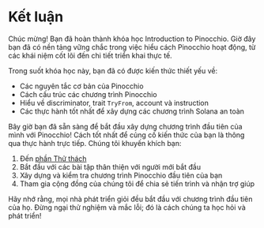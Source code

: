 
# Kết luận

Chúc mừng! Bạn đã hoàn thành khóa học Introduction to Pinocchio. Giờ đây bạn đã có nền tảng vững chắc trong việc hiểu cách Pinocchio hoạt động, từ các khái niệm cốt lõi đến chi tiết triển khai thực tế.

<ArticleSection name="Những gì bạn đã học" id="what-you-learned" level="h2" />

Trong suốt khóa học này, bạn đã có được kiến thức thiết yếu về:
- Các nguyên tắc cơ bản của Pinocchio
- Cách cấu trúc các chương trình Pinocchio
- Hiểu về discriminator, trait `TryFrom`, account và instruction
- Các thực hành tốt nhất để xây dựng các chương trình Solana an toàn

<ArticleSection name="Các bước tiếp theo" id="next-steps" level="h2" />

Bây giờ bạn đã sẵn sàng để bắt đầu xây dựng chương trình đầu tiên của mình với Pinocchio! Cách tốt nhất để củng cố kiến thức của bạn là thông qua thực hành trực tiếp. Chúng tôi khuyến khích bạn:

1. Đến [phần Thử thách](/vi/challenges)
2. Bắt đầu với các bài tập thân thiện với người mới bắt đầu
3. Xây dựng và kiểm tra chương trình Pinocchio đầu tiên của bạn
4. Tham gia cộng đồng của chúng tôi để chia sẻ tiến trình và nhận trợ giúp

Hãy nhớ rằng, mọi nhà phát triển giỏi đều bắt đầu với chương trình đầu tiên của họ. Đừng ngại thử nghiệm và mắc lỗi; đó là cách chúng ta học hỏi và phát triển!


